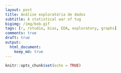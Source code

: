 ```yaml
---
layout: post
title: Análise exploratória de dados
subtitle: A statistical war of tug
bigimg: /img/bob.gif
tags: [r, rstudio, bias, EDA, exploratory, graphs]
comments: true
draft: true
output:
  html_document:
    keep_md: true
---
```


```r
knitr::opts_chunk$set(echo = TRUE)
```

